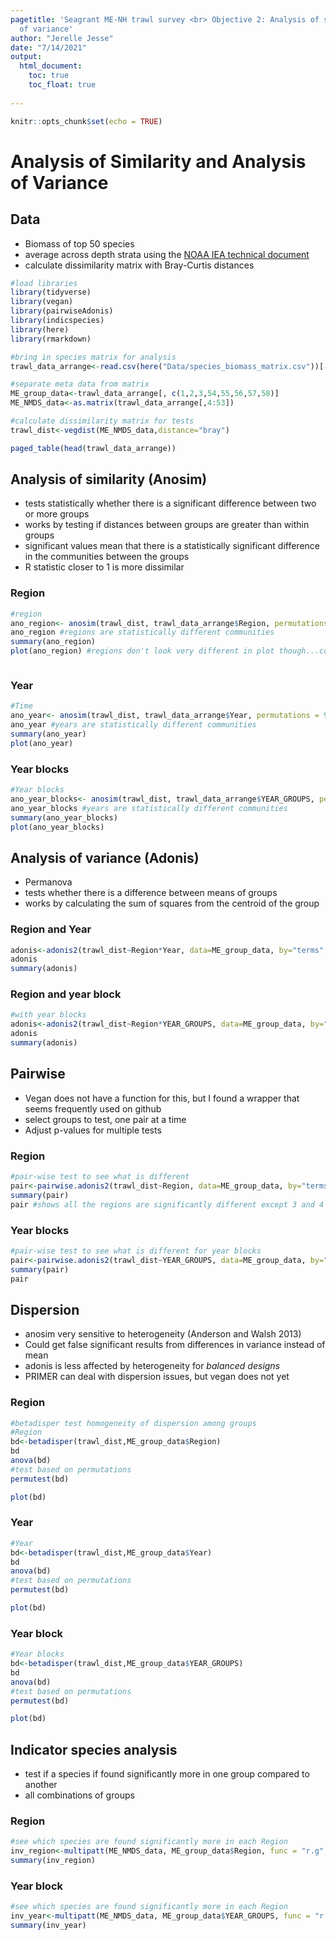 ```yaml
---
pagetitle: 'Seagrant ME-NH trawl survey <br> Objective 2: Analysis of similarity and Analysis
  of variance'
author: "Jerelle Jesse"
date: "7/14/2021"
output:
  html_document: 
    toc: true
    toc_float: true
    
---
```


```r
knitr::opts_chunk$set(echo = TRUE)
```

# Analysis of Similarity and Analysis of Variance

## Data

* Biomass of top 50 species
* average across depth strata using the [NOAA IEA technical document](https://noaa-edab.github.io/tech-doc/inshoresurvdat.html#data-analysis-29)
* calculate dissimilarity matrix with Bray-Curtis distances

```r
#load libraries
library(tidyverse)
library(vegan)
library(pairwiseAdonis)
library(indicspecies)
library(here)
library(rmarkdown)

#bring in species matrix for analysis
trawl_data_arrange<-read.csv(here("Data/species_biomass_matrix.csv"))[-1]

#separate meta data from matrix
ME_group_data<-trawl_data_arrange[, c(1,2,3,54,55,56,57,58)]
ME_NMDS_data<-as.matrix(trawl_data_arrange[,4:53])

#calculate dissimilarity matrix for tests
trawl_dist<-vegdist(ME_NMDS_data,distance="bray")

paged_table(head(trawl_data_arrange))

```

## Analysis of similarity (Anosim)

* tests statistically whether there is a significant difference between two or more groups
* works by testing if distances between groups are greater than within groups
* significant values mean that there is a statistically significant difference in the communities between the groups
* R statistic closer to 1 is more dissimilar

### Region
```r
#region
ano_region<- anosim(trawl_dist, trawl_data_arrange$Region, permutations = 999)
ano_region #regions are statistically different communities 
summary(ano_region)
plot(ano_region) #regions don't look very different in plot though...confidence bands all overlap



```

### Year
```r
#Time
ano_year<- anosim(trawl_dist, trawl_data_arrange$Year, permutations = 999)
ano_year #years are statistically different communities
summary(ano_year)
plot(ano_year)


```


### Year blocks
```r
#Year blocks
ano_year_blocks<- anosim(trawl_dist, trawl_data_arrange$YEAR_GROUPS, permutations = 999)
ano_year_blocks #years are statistically different communities
summary(ano_year_blocks)
plot(ano_year_blocks)
```


## Analysis of variance (Adonis)

* Permanova
* tests whether there is a difference between means of groups
* works by calculating the sum of squares from the centroid of the group

### Region and Year
```r
adonis<-adonis2(trawl_dist~Region*Year, data=ME_group_data, by="terms", permutations = 9999)
adonis
summary(adonis)

```

### Region and year block
```r
#with year blocks
adonis<-adonis2(trawl_dist~Region*YEAR_GROUPS, data=ME_group_data, by="terms", permutations = 9999)
adonis
summary(adonis)
```

## Pairwise

* Vegan does not have a function for this, but I found a wrapper that seems frequently used on github
* select groups to test, one pair at a time 
* Adjust p-values for multiple tests

### Region
```r
#pair-wise test to see what is different
pair<-pairwise.adonis2(trawl_dist~Region, data=ME_group_data, by="terms", permutations = 9999)
summary(pair)
pair #shows all the regions are significantly different except 3 and 4

```

### Year blocks
```r
#pair-wise test to see what is different for year blocks
pair<-pairwise.adonis2(trawl_dist~YEAR_GROUPS, data=ME_group_data, by="terms", permutations = 9999)
summary(pair)
pair
```

## Dispersion 

* anosim very sensitive to heterogeneity (Anderson and Walsh 2013)
* Could get false significant results from differences in variance instead of mean
* adonis is less affected by heterogeneity for *balanced designs* 
* PRIMER can deal with dispersion issues, but vegan does not yet

### Region
```r
#betadisper test homogeneity of dispersion among groups
#Region
bd<-betadisper(trawl_dist,ME_group_data$Region) 
bd
anova(bd) 
#test based on permutations
permutest(bd)

plot(bd)  

```

### Year
```r
#Year
bd<-betadisper(trawl_dist,ME_group_data$Year) 
bd
anova(bd) 
#test based on permutations
permutest(bd)

plot(bd)


```


### Year block
```r
#Year blocks
bd<-betadisper(trawl_dist,ME_group_data$YEAR_GROUPS) 
bd
anova(bd) 
#test based on permutations
permutest(bd)

plot(bd)
```

## Indicator species analysis

* test if a species if found significantly more in one group compared to another
* all combinations of groups

### Region
```r
#see which species are found significantly more in each Region
inv_region<-multipatt(ME_NMDS_data, ME_group_data$Region, func = "r.g", control = how(nperm=999))
summary(inv_region)

```

### Year block
```r
#see which species are found significantly more in each Region
inv_year<-multipatt(ME_NMDS_data, ME_group_data$YEAR_GROUPS, func = "r.g", control = how(nperm=999))
summary(inv_year)
```

